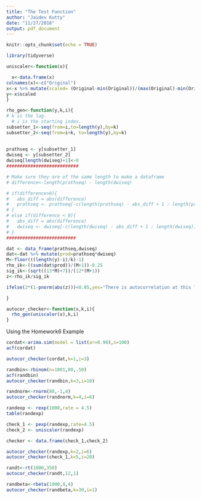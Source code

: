 ```yaml
---
title: "The Test Function"
author: "Jaidev Kutty"
date: "11/27/2018"
output: pdf_document
---
```


```r
knitr::opts_chunk$set(echo = TRUE)

library(tidyverse)
```



```r
uniscaler<-function(x){

  x<-data.frame(x)
colnames(x)<-c("Original")
x<-x %>% mutate(scaled= (Original-min(Original))/(max(Original)-min(Original)))
y<-x$scaled
}
```



```r

rho_gen<-function(y,k,i){
# k is the lag.
  # i is the starting index.
subsetter_1<-seq(from=i,to=length(y),by=k)  
subsetter_2<-seq(from=i+k, to=length(y),by=k)
 
  
prathseq <- y[subsetter_1]
dwiseq <- y[subsetter_2]
dwiseq[length(dwiseq)+1]<-0
###########################

# Make sure they are of the same length to make a dataframe
# difference<-length(prathseq) - length(dwiseq) 

# if(difference>0){
#   abs_diff = abs(difference)
#   prathseq <- prathseq[-c(length(prathseq) - abs_diff + 1 : length(prathseq))]
# }
# else if(difference < 0){
#   abs_diff = abs(difference)
#   dwiseq <- dwiseq[-c(length(dwiseq) - abs_diff + 1 : length(dwiseq))]
# }
##########################

dat <- data_frame(prathseq,dwiseq)
dat<-dat %>% mutate(prod=prathseq*dwiseq)
M<-floor(((length(y)-i)/k)-1)
rho_ik<-((sum(dat$prod))/(M+1))-0.25
sig_ik<-(sqrt((13*M)+7))/(12*(M+1))
z<-rho_ik/sig_ik

ifelse(2*(1-pnorm(abs(z)))<0.05,yes="There is autocorrelation at this lag",no="There is no autocorrelation at this lag")

}
```




```r
autocor_checker<-function(x,k,i){
  rho_gen(uniscaler(x),k,i)  
}

```

Using the Homework6 Example
```r
cordat<-arima.sim(model = list(ar=0.98),n=100)
acf(cordat)
```

```r
autocor_checker(cordat,k=1,i=3)
```


```r
randbin<-rbinom(n=1001,80,.50)
acf(randbin)
autocor_checker(randbin,k=3,i=10)
```
```r
randnorm<-rnorm(80,-1,4)
autocor_checker(randnorm,k=4,i=6)
```

```r
randexp <- rexp(1000,rate = 4.5)
table(randexp)

check_1 <- pexp(randexp,rate=4.5)
check_2 <- uniscaler(randexp)

checker <- data.frame(check_1,check_2)

autocor_checker(randexp,k=2,i=6)
autocor_checker(check_1,k=5,i=20)
```

```r
randt<-rt(1000,350)
autocor_checker(randt,12,1)
```

```r
randbeta<-rbeta(1000,4,4)
autocor_checker(randbeta,k=30,i=1)
```


